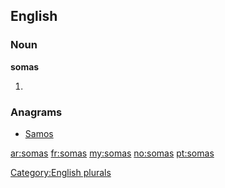 ==English==

===Noun===
'''somas'''

# {{plural of|[[soma]]}}

===Anagrams===
* [[Samos#English|Samos]]

[[Category:English plurals]]

[[ar:somas]]
[[fr:somas]]
[[my:somas]]
[[no:somas]]
[[pt:somas]]